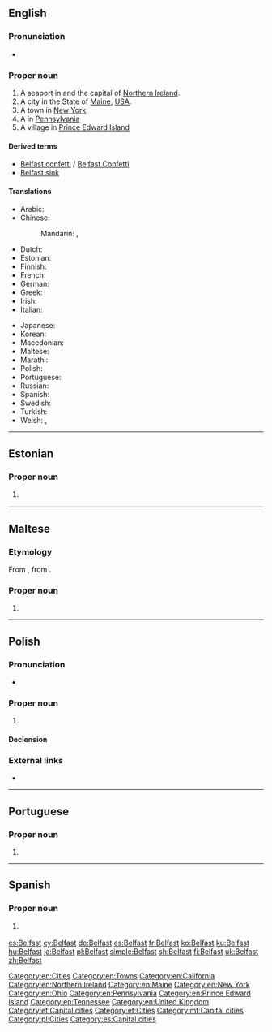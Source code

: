 ==English==
{{wikipedia}}

===Pronunciation===
* {{a|UK}} {{IPA|/ˈbɛl.fæst/|lang=en}}

===Proper noun===
{{en-proper noun}}

# A seaport in and the capital of [[Northern Ireland]].
# A city in the State of [[Maine]], [[USA]].
# A town in [[New York]]
# A {{w|census-designated place}} in [[Pennsylvania]]
# A village in [[Prince Edward Island]]

====Derived terms====
* [[Belfast confetti]] / [[Belfast Confetti]]
* [[Belfast sink]]

====Translations====
{{trans-top|capital of Northern Ireland}}
* Arabic: {{t|ar|بِلْفَاسْت|m}}
* Chinese:
*: Mandarin: {{t|cmn|貝爾法斯特|sc=Hani}}, {{t+|cmn|贝尔法斯特|tr=Bèi'ěrfǎsītè|sc=Hani}}
* Dutch: {{t|nl|Belfast}}
* Estonian: {{t|et|Belfast}}
* Finnish: {{t+|fi|Belfast}}
* French: {{t+|fr|Belfast|m}}
* German: {{t+|de|Belfast|n}}
* Greek: {{t|el|Μπέλφαστ|m|sc=Grek}}
* Irish: {{t|ga|Béal Feirste|m}}
* Italian: {{t|it|Belfast|f}}
{{trans-mid}}
* Japanese: {{t|ja|ベルファスト|tr=Berufasuto|sc=Jpan}}
* Korean: {{t+|ko|벨파스트|tr=Belpaseuteu|sc=Kore}}
* Macedonian: {{t|mk|Белфаст|m}}
* Maltese: {{t|mt|Belfast}}
* Marathi: {{t|mr|बेल्फास्ट|n|tr=belfāsṭa|sc=Deva}}
* Polish: {{t+|pl|Belfast|m}}
* Portuguese: {{t|pt|Belfast}}
* Russian: {{t|ru|Бе́лфаст|m}}
* Spanish: {{t+|es|Belfast}}
* Swedish: {{t|sv|Belfast}}
* Turkish: {{t|tr|Belfast}}
* Welsh: {{t|cy|Belffast|m}}, {{t|cy|Melfast|f}}
{{trans-bottom}}

[[Category:en:Cities]]
[[Category:en:Towns]]
[[Category:en:California]]
[[Category:en:Northern Ireland]]
[[Category:en:Maine]]
[[Category:en:New York]]
[[Category:en:Ohio]]
[[Category:en:Pennsylvania]]
[[Category:en:Prince Edward Island]]
[[Category:en:Tennessee]]
[[Category:en:United Kingdom]]

----

==Estonian==

===Proper noun===
{{head|et|proper noun}}

# {{l|en|Belfast}} {{gloss|capital of [[Northern Ireland]]}}

[[Category:et:Capital cities]]
[[Category:et:Cities]]

----

==Maltese==

===Etymology===
From {{etyl|en|mt}} {{m|en|Belfast}}, from {{etyl|ga|mt}}.

===Proper noun===
{{head|mt|proper noun|g=m}}

# {{l|en|Belfast}}

[[Category:mt:Capital cities]]

----

==Polish==
{{wikipedia|lang=pl}}

===Pronunciation===
* {{audio|Pl-Belfast.ogg|audio|lang=pl}}

===Proper noun===
{{head|pl|proper noun|g=m}}

# {{l|en|Belfast}} {{gloss|capital of Northern Ireland}}

====Declension====
{{pl-decl-noun-sing|Belfast|Belfastu|Belfastowi|Belfast|Belfastem|Belfaście|Belfaście}}

[[Category:pl:Cities]]

===External links===
* {{R:PWN}}

----

==Portuguese==

===Proper noun===
{{pt-proper noun|f}}

# {{place|pt|capital city|c/Northern Ireland|t1=Belfast}}

----

==Spanish==
{{wikipedia|lang=es}}

===Proper noun===
{{es-proper noun}}

# {{l|en|Belfast}} {{gloss|capital of Northern Ireland}}

[[Category:es:Capital cities]]

[[cs:Belfast]]
[[cy:Belfast]]
[[de:Belfast]]
[[es:Belfast]]
[[fr:Belfast]]
[[ko:Belfast]]
[[ku:Belfast]]
[[hu:Belfast]]
[[ja:Belfast]]
[[pl:Belfast]]
[[simple:Belfast]]
[[sh:Belfast]]
[[fi:Belfast]]
[[uk:Belfast]]
[[zh:Belfast]]